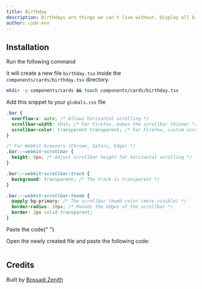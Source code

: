 ```yaml
---
title: Birthday
description: Birthdays are things we can't live without. Display all birthdays of friends
author: code-env
---
```


<ComponentPreview name="birthday-cards" height={300} />

## Installation

<Steps>

<Step>Run the following command</Step>

It will create a new file `birthday.tsx` inside the `components/cards/birthday.tsx` directory.

```bash
mkdir -p components/cards && touch components/cards/birthday.tsx
```

<Step>Add this snippet to your `globals.css` file</Step>

```css
.bar {
  overflow-x: auto; /* Allows horizontal scrolling */
  scrollbar-width: thin; /* For Firefox, makes the scrollbar thinner */
  scrollbar-color: transparent transparent; /* For Firefox, custom scrollbar colors */
}

/* For WebKit browsers (Chrome, Safari, Edge) */
.bar::-webkit-scrollbar {
  height: 8px; /* Adjust scrollbar height for horizontal scrolling */
}

.bar::-webkit-scrollbar-track {
  background: transparent; /* The track is transparent */
}

.bar::-webkit-scrollbar-thumb {
  @apply bg-primary; /* The scrollbar thumb color (more visible) */
  border-radius: 10px; /* Rounds the edges of the scrollbar */
  border: 2px solid transparent;
}
```

<Step>Paste the code</Step>{" "}

Open the newly created file and paste the following code:

```jsx file=<rootDir>/fg/cards/birthday.tsx

```

</Steps>

## Credits

Built by [Bossadi Zenith](https://github.com/code-env)
